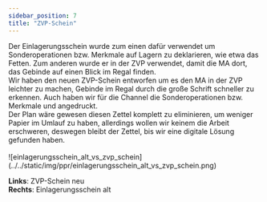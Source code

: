```yaml
---
sidebar_position: 7
title: "ZVP-Schein"
---
```


<div className="background-container">
    Der Einlagerungsschein wurde zum einen dafür verwendet um Sonderoperationen bzw. Merkmale auf Lagern zu deklarieren, wie etwa das Fetten. 
    Zum anderen wurde er in der ZVP verwendet, damit die MA dort, das Gebinde auf einen Blick im Regal finden.
    <br/>
    Wir haben den neuen ZVP-Schein entworfen um es den MA in der ZVP leichter zu machen, Gebinde im Regal durch die große Schrift schneller zu erkennen. Auch haben
    wir für die Channel die Sonderoperationen bzw. Merkmale und angedruckt. 
    <br/>
    Der Plan wäre gewesen diesen Zettel komplett zu eliminieren, um weniger Papier im Umlauf zu haben, allerdings wollen wir 
    keinem die Arbeit erschweren, deswegen bleibt der Zettel, bis wir eine digitale Lösung gefunden haben.
</div>
<br/>

<div className="background-container">
![einlagerungsschein_alt_vs_zvp_schein](../../static/img/ppr/einlagerungsschein_alt_vs_zvp_schein.png)

**Links**: ZVP-Schein neu <br/>
**Rechts**: Einlagerungsschein alt
</div>

